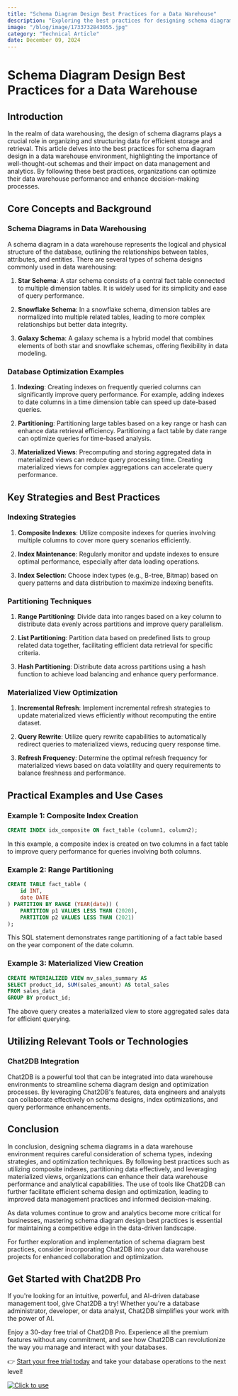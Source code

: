 ```yaml
---
title: "Schema Diagram Design Best Practices for a Data Warehouse"
description: "Exploring the best practices for designing schema diagrams in a data warehouse environment and their impact on data management and analytics."
image: "/blog/image/1733732843055.jpg"
category: "Technical Article"
date: December 09, 2024
---
```


# Schema Diagram Design Best Practices for a Data Warehouse


<Authors date="December 09, 2024">
  <Author name="Ethan Clarke" link="https://chat2db.ai" />
</Authors>

## Introduction

In the realm of data warehousing, the design of schema diagrams plays a crucial role in organizing and structuring data for efficient storage and retrieval. This article delves into the best practices for schema diagram design in a data warehouse environment, highlighting the importance of well-thought-out schemas and their impact on data management and analytics. By following these best practices, organizations can optimize their data warehouse performance and enhance decision-making processes.

## Core Concepts and Background

### Schema Diagrams in Data Warehousing

A schema diagram in a data warehouse represents the logical and physical structure of the database, outlining the relationships between tables, attributes, and entities. There are several types of schema designs commonly used in data warehousing:

1. **Star Schema**: A star schema consists of a central fact table connected to multiple dimension tables. It is widely used for its simplicity and ease of query performance.

2. **Snowflake Schema**: In a snowflake schema, dimension tables are normalized into multiple related tables, leading to more complex relationships but better data integrity.

3. **Galaxy Schema**: A galaxy schema is a hybrid model that combines elements of both star and snowflake schemas, offering flexibility in data modeling.

### Database Optimization Examples

1. **Indexing**: Creating indexes on frequently queried columns can significantly improve query performance. For example, adding indexes to date columns in a time dimension table can speed up date-based queries.

2. **Partitioning**: Partitioning large tables based on a key range or hash can enhance data retrieval efficiency. Partitioning a fact table by date range can optimize queries for time-based analysis.

3. **Materialized Views**: Precomputing and storing aggregated data in materialized views can reduce query processing time. Creating materialized views for complex aggregations can accelerate query performance.

## Key Strategies and Best Practices

### Indexing Strategies

1. **Composite Indexes**: Utilize composite indexes for queries involving multiple columns to cover more query scenarios efficiently.

2. **Index Maintenance**: Regularly monitor and update indexes to ensure optimal performance, especially after data loading operations.

3. **Index Selection**: Choose index types (e.g., B-tree, Bitmap) based on query patterns and data distribution to maximize indexing benefits.

### Partitioning Techniques

1. **Range Partitioning**: Divide data into ranges based on a key column to distribute data evenly across partitions and improve query parallelism.

2. **List Partitioning**: Partition data based on predefined lists to group related data together, facilitating efficient data retrieval for specific criteria.

3. **Hash Partitioning**: Distribute data across partitions using a hash function to achieve load balancing and enhance query performance.

### Materialized View Optimization

1. **Incremental Refresh**: Implement incremental refresh strategies to update materialized views efficiently without recomputing the entire dataset.

2. **Query Rewrite**: Utilize query rewrite capabilities to automatically redirect queries to materialized views, reducing query response time.

3. **Refresh Frequency**: Determine the optimal refresh frequency for materialized views based on data volatility and query requirements to balance freshness and performance.

## Practical Examples and Use Cases

### Example 1: Composite Index Creation

```sql
CREATE INDEX idx_composite ON fact_table (column1, column2);
```

In this example, a composite index is created on two columns in a fact table to improve query performance for queries involving both columns.

### Example 2: Range Partitioning

```sql
CREATE TABLE fact_table (
    id INT,
    date DATE
) PARTITION BY RANGE (YEAR(date)) (
    PARTITION p1 VALUES LESS THAN (2020),
    PARTITION p2 VALUES LESS THAN (2021)
);
```

This SQL statement demonstrates range partitioning of a fact table based on the year component of the date column.

### Example 3: Materialized View Creation

```sql
CREATE MATERIALIZED VIEW mv_sales_summary AS
SELECT product_id, SUM(sales_amount) AS total_sales
FROM sales_data
GROUP BY product_id;
```

The above query creates a materialized view to store aggregated sales data for efficient querying.

## Utilizing Relevant Tools or Technologies

### Chat2DB Integration

Chat2DB is a powerful tool that can be integrated into data warehouse environments to streamline schema diagram design and optimization processes. By leveraging Chat2DB's features, data engineers and analysts can collaborate effectively on schema designs, index optimizations, and query performance enhancements.

## Conclusion

In conclusion, designing schema diagrams in a data warehouse environment requires careful consideration of schema types, indexing strategies, and optimization techniques. By following best practices such as utilizing composite indexes, partitioning data effectively, and leveraging materialized views, organizations can enhance their data warehouse performance and analytical capabilities. The use of tools like Chat2DB can further facilitate efficient schema design and optimization, leading to improved data management practices and informed decision-making.

As data volumes continue to grow and analytics become more critical for businesses, mastering schema diagram design best practices is essential for maintaining a competitive edge in the data-driven landscape.

For further exploration and implementation of schema diagram best practices, consider incorporating Chat2DB into your data warehouse projects for enhanced collaboration and optimization.

## Get Started with Chat2DB Pro

If you're looking for an intuitive, powerful, and AI-driven database management tool, give Chat2DB a try! Whether you're a database administrator, developer, or data analyst, Chat2DB simplifies your work with the power of AI.

Enjoy a 30-day free trial of Chat2DB Pro. Experience all the premium features without any commitment, and see how Chat2DB can revolutionize the way you manage and interact with your databases.

👉 [Start your free trial today](https://chat2db.ai/pricing) and take your database operations to the next level!


[![Click to use](/image/blog/bg/chat2db.jpg)](https://chat2db.ai/)
